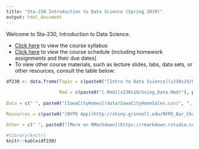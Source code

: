 ```yaml
---
title: "Sta-230 Introduction to Data Science (Spring 2019)"
output: html_document
---
```


Welcome to Sta-230, Introduction to Data Science. 

- [Click here](syllabus230s19.html) to view the course syllabus
- [Click here](schedule230s19.html) to view the course schedule (including homework assignments and their due dates)
- To view other course materials, such as lecture slides, labs, data sets, or other resources, consult the table below:


```r
df230 <- data.frame(Topic = c(paste0("[Intro to Data Science](s230s19/Using_Data.html)"), paste0("[Intro to `RStudio`](s230s19/Intro_to_R.html)"), paste0("[Tidy Data](s230s19/Tidy_Data.html)"), paste0("[Data Wrangling](s230s19/Data_Wrangling.html)"), paste0("[Merging and Joining](s230s19/Merging_and_Joining.html)"), paste0("[Intro to `ggplot`](s230s19/Intro_to_ggplot.html)"), paste0("[Extending `ggplot` with `plotly`](https://plotly-book.cpsievert.me/)"), paste0("[Maps in `ggplot`](s230s19/Intro_maps.html)", ", ", "[Maps using Shapefiles](s230s19/Maps_with_Shapefiles.html)"), paste0("[Intro to Strings](s230s19/Intro_to_Strings.html)"), paste0("[Intro to Web Scraping](s230s19/Intro_to_Web_Scraping.html)"), paste0("[Concepts in Statistical Modeling](s230s19/Modeling_Concepts_Lecture.pdf)"), paste0("[Intro to Supervised Learning with `Caret` ](s230s19/Intro_to_Supervised_Learning.html)"), paste0("[Principle Components Analysis ](s230s19/Intro_Unsupervised_Lecture.html)", " - ", "[PCA Lab](s230s19/PCA_tutorial.html)"), paste0("[An Example using `caret`](s230s19/Pima_Diabetes_Example.html)"),  paste0("[Variable Selection (part 1)](s230s19/var_sel1.html)"), paste0("[Clustering (part 1) ](s230s19/clustering_slides.html)", " - ", "[Clustering Lab](s230s19/clustering_tutorial.html)"),paste0("[Clustering (part 2) ](s230s19/clustering_slides2.html)", " - ", "[Clustering Lab](s230s19/clustering_tutorial.html)")),
                    
                    Rmd = c(paste0("[.Rmd](s230s19/Using_Data.Rmd)"), paste0("[.Rmd](s230s19/Intro_to_R.Rmd)"), paste0("[.Rmd](s230s19/Tidy_Data.Rmd)"), paste0("[.Rmd](s230s19/Data_Wrangling.Rmd)"), paste0("[.Rmd](s230s19/Merging_and_Joining.Rmd)"), paste0("[.Rmd](s230s19/Intro_to_ggplot.Rmd)"), " ", paste0("[.Rmd](s230s19/Intro_maps.Rmd)", ", ", "[.Rmd](s230s19/Maps_with_Shapefiles.Rmd)"), paste0("[.Rmd](s230s19/Intro_to_Strings.Rmd)"), paste0("[.Rmd](s230s19/Intro_to_Web_Scraping.Rmd)"), " ", paste0("[.Rmd](s230s19/Intro_to_Supervised_Learning.Rmd)"), ".Rmd", ".Rmd", paste0("[.Rmd](s230s19/var_sel1.Rmd)"), ".Rmd", ".Rmd"),
                    
Data = c(" ", paste0("[IowaCityHomes](data/IowaCityHomeSales.csv)", ", ", "[CollegeData](data/CollegeData.csv)"), paste0("[Several data sets](https://github.com/ds4stats/r-tutorials/tree/master/tidying-data/data)"), paste0("[Colleges2015](https://raw.githubusercontent.com/ds4stats/r-tutorials/master/data-wrangling/data/colleges2015.csv)"), paste0("[Several data sets](https://github.com/ds4stats/r-tutorials/tree/master/merging/data)"), paste0("[Ames Housing](https://raw.githubusercontent.com/ds4stats/r-tutorials/master/data-viz/data/AmesHousing.csv)"), " ", paste0("[State Population Data](https://raw.githubusercontent.com/ds4stats/r-tutorials/master/intro-maps/data/StatePopulation.csv)", ", ", "[Global Terrorism Data](https://raw.githubusercontent.com/ds4stats/r-tutorials/master/maps-shapefiles/data/terrorismData.csv)"), " ", " ", " ", " ", " ", " ", " ",  paste0("[Plants](data/plants.data)", ", ", "[Online Retail](data/OnlineRetail.csv)"), " "), 

Resources = c(paste0("[NYPD App](http://shiny.grinnell.edu/NYPD_Bar_Charts/)"), paste0("[College Data Dictionary](s230s19/CollegeDataDictionary.html)"), " ", " ", " ", " ", " ", paste0("[ne_50m_admin_0_countries](data/ne_50m_admin_0_countries.zip)"), " ", " ", " ", " ", " ", " ", paste0("[RShiny App Code](s230s19/app.R)"), " ",paste0("[Clustering Lab Hints](s230s19/Clustering_Hints.html)")), 

Other = c(" ", paste0("[More on RMarkdown](https://rmarkdown.rstudio.com/lesson-1.html)", ", ", "[HW Template](s230s19/HW_Template.Rmd)"), paste0("[Hadley Wickham's Tidy Data Paper](http://vita.had.co.nz/papers/tidy-data.pdf)"), paste0("[Piping](s230s19/Piping.html)", ", ", paste0("[Base `R` vs dplyr ](https://rpubs.com/mccannecology/54011)")), paste0("[Project #1 Assignment](s230s19/project1.html)"), paste0("[`ggplot` Components Guide](https://ggplot2.tidyverse.org/reference/)"), paste0("[`plotly` `ggplot` Library](https://plot.ly/ggplot2/)"), " ", paste0("[`stringr` Cheatsheat](http://edrub.in/CheatSheets/cheatSheetStringr.pdf)")," ", paste0("[An Introduction to Statistical Learning](http://www-bcf.usc.edu/~gareth/ISL/)"), " ", paste0("[Project #2 Assignment](s230s19/project2.html)"), paste0("[Intepretable Machine Learning](https://christophm.github.io/interpretable-ml-book/index.html)"), " ", paste0("[Collection of Project #2 Apps](s230s19/s19_app_list.html)"), " "))

#library(knitr)
knitr::kable(df230)
```